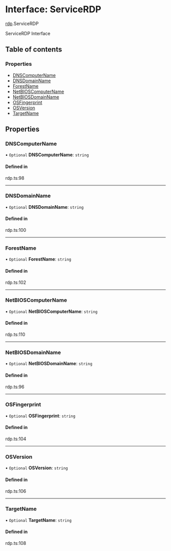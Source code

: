 # Interface: ServiceRDP

[rdp](/templates/protocols/javascript/modules/rdp).ServiceRDP

ServiceRDP Interface

## Table of contents

### Properties

- [DNSComputerName](/templates/protocols/javascript/modules/rdp.ServiceRDP#dnscomputername)
- [DNSDomainName](/templates/protocols/javascript/modules/rdp.ServiceRDP#dnsdomainname)
- [ForestName](/templates/protocols/javascript/modules/rdp.ServiceRDP#forestname)
- [NetBIOSComputerName](/templates/protocols/javascript/modules/rdp.ServiceRDP#netbioscomputername)
- [NetBIOSDomainName](/templates/protocols/javascript/modules/rdp.ServiceRDP#netbiosdomainname)
- [OSFingerprint](/templates/protocols/javascript/modules/rdp.ServiceRDP#osfingerprint)
- [OSVersion](/templates/protocols/javascript/modules/rdp.ServiceRDP#osversion)
- [TargetName](/templates/protocols/javascript/modules/rdp.ServiceRDP#targetname)

## Properties

### DNSComputerName

• `Optional` **DNSComputerName**: `string`

#### Defined in

rdp.ts:98

___

### DNSDomainName

• `Optional` **DNSDomainName**: `string`

#### Defined in

rdp.ts:100

___

### ForestName

• `Optional` **ForestName**: `string`

#### Defined in

rdp.ts:102

___

### NetBIOSComputerName

• `Optional` **NetBIOSComputerName**: `string`

#### Defined in

rdp.ts:110

___

### NetBIOSDomainName

• `Optional` **NetBIOSDomainName**: `string`

#### Defined in

rdp.ts:96

___

### OSFingerprint

• `Optional` **OSFingerprint**: `string`

#### Defined in

rdp.ts:104

___

### OSVersion

• `Optional` **OSVersion**: `string`

#### Defined in

rdp.ts:106

___

### TargetName

• `Optional` **TargetName**: `string`

#### Defined in

rdp.ts:108
